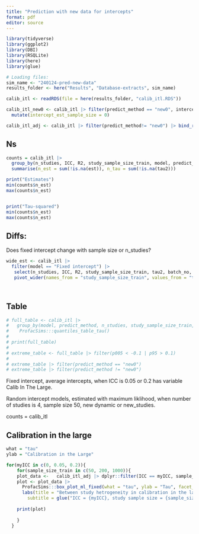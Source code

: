 ```yaml
---
title: "Prediction with new data for intercepts"
format: pdf
editor: source
---
```


```r
library(tidyverse)
library(ggplot2)
library(DBI)
library(RSQLite)
library(here)
library(glue)

# Loading files:
sim_name <- "240124-pred-new-data"
results_folder <- here("Results", "Database-extracts", sim_name)

calib_itl <- readRDS(file = here(results_folder, "calib_itl.RDS"))

calib_itl_new0 <- calib_itl |> filter(predict_method == "new0", intercept_est_sample_size ==10) |> 
  mutate(intercept_est_sample_size = 0)

calib_itl_adj <- calib_itl |> filter(predict_method!= "new0") |> bind_rows(calib_itl_new0)

```

## Ns

```r
counts = calib_itl |> 
  group_by(n_studies, ICC, R2, study_sample_size_train, model, predict_method, intercept_est_sample_size) |> 
  summarise(n_est = sum(!is.na(est)), n_tau = sum(!is.na(tau2)))

print("Estimates")
min(counts$n_est)
max(counts$n_est)   


print("Tau-squared")
min(counts$n_est)
max(counts$n_est)        
```
## Diffs:

Does fixed intercept change with sample size or n_studies?

```r
wide_est <- calib_itl |>
  filter(model == "Fixed intercept") |> 
   select(n_studies, ICC, R2, study_sample_size_train, tau2, batch_no, model, intercept_est_sample_size, predict_method) |>
   pivot_wider(names_from = "study_sample_size_train", values_from = "tau2")




```

## Table
```r

# full_table <- calib_itl |> 
#   group_by(model, predict_method, n_studies, study_sample_size_train, ICC, R2, intercept_est_sample_size) |> 
#    ProfacSims:::quantiles_table_tau() 
# 
# print(full_table)
# 
# extreme_table <- full_table |> filter(p005 < -0.1 | p95 > 0.1)
# 
# extreme_table |> filter(predict_method == "new0")
# extreme_table |> filter(predict_method != "new0")

```

Fixed intercept, average intercepts, when ICC is 0.05 or 0.2 has variable Calib In The Large.

Random intercept models, estimated with maximum liklihood, when number of studies is 4, sample size 50, new dynamic or new_studies.

counts = calib_itl

## Calibration in the large

```r
what = "tau"
ylab = "Calibration in the Large"
```


```r
for(myICC in c(0, 0.05, 0.2)){
    for(sample_size_train in c(50, 200, 1000)){
    plot_data <-   calib_itl_adj |> dplyr::filter(ICC == myICC, sample_size_train == sample_size_train)
    plot <- plot_data |> 
      ProfacSims:::box_plot_ml_fixed(what = "tau", ylab = "Tau", facet_rows = ggplot2::vars(intercept_est_sample_size), facet_cols = ggplot2::vars(R2)) +
      labs(title = "Between study hetrogeneity in calibration in the large",
        subtitle = glue("ICC = {myICC}, study sample size = {sample_size_train}"))
    
    print(plot)
        
    }
  }

```

